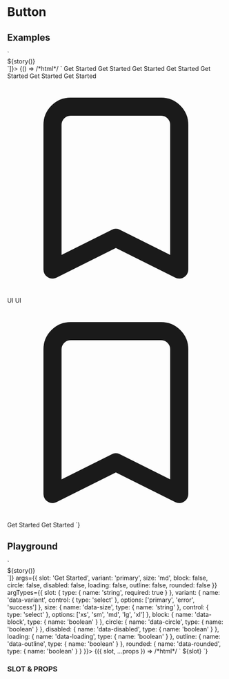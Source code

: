 
# Button

## Examples

<Meta title="Elements/Button" />

<Canvas withToolbar={true}>
  <Story
    name="Examples"
    decorators={[story => `<div class="flex items-center justify-center flex-wrap gap-4">${story()}</div>`]}>
    {() => /*html*/ `
      <ui-button>Get Started</ui-button>
      <ui-button data-variant="error"> Get Started</ui-button>
      <ui-button data-variant="success">Get Started</ui-button>
      <ui-button data-outline>Get Started</ui-button>
      <ui-button data-variant="error" data-outline> Get Started</ui-button>
      <ui-button data-variant="success" data-outline>Get Started</ui-button>
      <ui-button data-loading data-disabled>Get Started</ui-button>
      <ui-button data-circle data-variant="success">
        <svg class="w-6 h-6" fill="none" stroke="currentColor" viewBox="0 0 24 24" xmlns="http://www.w3.org/2000/svg"><path stroke-linecap="round" stroke-linejoin="round" stroke-width="2" d="M5 5a2 2 0 012-2h10a2 2 0 012 2v16l-7-3.5L5 21V5z"></path></svg>
      </ui-button>
      <ui-button data-circle data-variant="error">
        UI
      </ui-button>
      <ui-button data-circle data-loading>
        UI
      </ui-button>
      <ui-button data-circle data-outline>
        <svg class="w-6 h-6" fill="none" stroke="currentColor" viewBox="0 0 24 24" xmlns="http://www.w3.org/2000/svg"><path stroke-linecap="round" stroke-linejoin="round" stroke-width="2" d="M5 5a2 2 0 012-2h10a2 2 0 012 2v16l-7-3.5L5 21V5z"></path></svg>
      </ui-button>
      <ui-button-group>
        <ui-button>Get Started</ui-button>
        <ui-button data-outline>Get Started</ui-button>
      </ui-button-group>`}
  </Story>
</Canvas>

## Playground

<Canvas withToolbar={true}>
  <Story
    name="Playground"
    decorators={[story => `<div class="flex items-center justify-center w-full p-10">${story()}</div>`]}
    args={{
      slot: 'Get Started',
      variant: 'primary',
      size: 'md',
      block: false,
      circle: false,
      disabled: false,
      loading: false,
      outline: false,
      rounded: false
    }}
    argTypes={{
      slot: {
        type: { name: 'string', required: true }
      },
      variant: {
        name: 'data-variant',
        control: { type: 'select' },
        options: ['primary', 'error', 'success']
      },
      size: {
        name: 'data-size',
        type: { name: 'string' },
        control: { type: 'select' },
        options: ['xs', 'sm', 'md', 'lg', 'xl']
      },
      block: {
        name: 'data-block',
        type: { name: 'boolean' }
      },
      circle: {
        name: 'data-circle',
        type: { name: 'boolean' }
      },
      disabled: {
        name: 'data-disabled',
        type: { name: 'boolean' }
      },
      loading: {
        name: 'data-loading',
        type: { name: 'boolean' }
      },
      outline: {
        name: 'data-outline',
        type: { name: 'boolean' }
      },
      rounded: {
        name: 'data-rounded',
        type: { name: 'boolean' }
      }
    }}>
    {({ slot, ...props }) => /*html*/ `
    <ui-button
      ${props.variant ? `data-variant="${props.variant}"` : ''}
      ${props.size ? `data-size="${props.size}"` : ''}
      ${props.disabled ? 'data-disabled' : ''}
      ${props.loading ? 'data-loading' : ''}
      ${props.outline ? 'data-outline' : ''}
      ${props.circle ? 'data-circle' : ''}
      ${props.rounded ? 'data-rounded' : ''}
      ${props.block ? 'data-block' : ''}
      >
        ${slot}
      </ui-button>
    `}
  </Story>
</Canvas>

### SLOT & PROPS

<ArgsTable story="Playground" />
